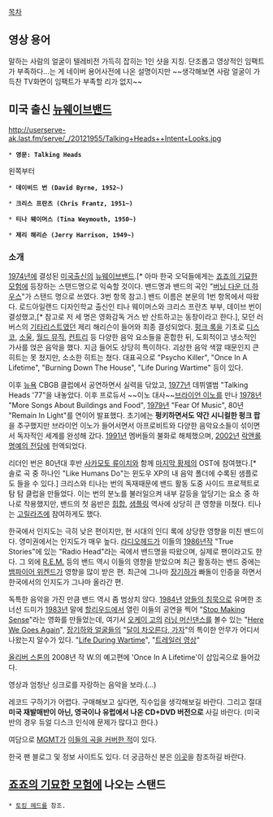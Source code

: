 [[목차]]

== 영상 용어 ==

말하는 사람의 얼굴이 텔레비전 가득히 잡히는 1인 샷을 지칭. 단조롭고 영상적인 임팩트가 부족하다...는 게 네이버 용어사전에 나온 설명이지만 ~~생각해보면 사람 얼굴이 가득찬 TV화면이 임팩트가 부족할 리가 없지~~

== 미국 출신 [[뉴웨이브]][[밴드]] ==

http://userserve-ak.last.fm/serve/_/20121955/Talking+Heads++Intent+Looks.jpg

 * '''영문: Talking Heads'''

왼쪽부터 

 * '''데이비드 번 (David Byrne, 1952~)'''

 * '''크리스 프란츠 (Chris Frantz, 1951~)'''

 * '''티나 웨이머스 (Tina Weymouth, 1950~)'''

 * '''제리 해리슨 (Jerry Harrison, 1949~)'''

=== 소개 ===

[[1974년]]에 결성된 [[미국]]출신의 [[뉴웨이브]]밴드.[* 아마 한국 오덕들에게는 [[죠죠의 기묘한 모험]]에 등장하는 스탠드명으로 익숙할 것이다. 밴드명과 밴드의 곡인 "[[버닝 다운 더 하우스]]"가 스탠드 명으로 쓰였다. 3번 항목 참고.] 밴드 이름은 본문의 1번 항목에서 따왔다. 로드아일랜드 디자인학교 출신인 티나 웨이머스와 크리스 프란츠 부부, 데이브 번이 결성했고,[* 참고로 저 세 명은 영화감독 거스 반 산트하고는 동창이라고 한다.], 모던 러버스의  [[기타리스트]]였던 제리 해리슨이 들어와 최종 결성되었다. [[펑크 록]]을 기초로 [[디스코]], [[소울]], [[월드 뮤직]], [[컨트리]] 등 다양한 음악 요소들을 혼합한 뒤, 도회적이고 냉소적인 가사를 얹은 음악을 했다. 지금 들어도 상당히 특이하다. 괴상한 음악 색깔 때문인지 큰 히트는 못 쳤지만, 소소한 히트는 쳤다. 대표곡으로 "Psycho Killer", "Once In A Lifetime", "Burning Down The House", "Life During Wartime" 등이 있다.

이후 [[뉴욕]] CBGB 클럽에서 공연하면서 실력을 닦았고, [[1977년]] 데뷔앨범 "Talking Heads '77"을 내놓았다. 이후 프로듀서 ~~이노 대사~~[[브라이언 이노]]를 만나 [[1978년]] "More Songs About Buildings and Food", [[1979년]] "Fear Of Music", 80년 "Remain In Light"를 연이어 발표했다. 초기에는 '''펑키하면서도 약간 시니컬한 펑크 팝'''을 추구했지만 브라이언 이노가 들어서면서 아프로비트와 다양한 음악요소들이 섞이면서 독자적인 세계를 완성해 갔다. [[1991년]] 멤버들의 불화로 해체했으며, [[2002년]] [[락앤롤]] [[명예의 전당]]에 헌액되었다.

리더인 번은 80년대 후반 [[사카모토 류이치]]와 함께 [[마지막 황제]]의 OST에 참여했다.[* 솔로 곡 중 하나인 "Like Humans Do"는 윈도우 XP의 내 음악 폴더에 수록된 샘플로도 들을 수 있다.] 크리스와 티나는 번의 독재때문에 밴드 활동 도중 사이드 프로젝트로 탐 탐 클럽을 만들었다. 이는 번의 분노를 불러일으켜 내부 갈등을 앞당기는 요소 중 하나로 작용했지만, 밴드의 첫 음반은 [[힙합]], [[샘플링]] 역사에 상당히 큰 영향을 미쳤다. 티나는 [[고릴라즈]]에 참여하게도 했다.

한국에서 인지도는 극히 낮은 편이지만, 현 시대의 인디 록에 상당한 영향을 미친 밴드이다. 영미권에서는 인지도가 매우 높다. [[라디오헤드]]가 이들의 [[1986년]]작 "True Stories"에 있는 "Radio Head"라는 곡에서 밴드명을 따왔으며, 실제로 팬이라고도 한다. 그 외에 [[R.E.M.]] 등의 밴드 역시 이들의 영향을 받았으며 최근 활동하는 밴드 중에는 [[뱀파이어 위켄드]]가 영향을 많이 받은 편. 최근에 그나마 [[장기하]]가 빠돌이 인증을 하면서 한국에서의 인지도가 그나마 올라간 편.

독특한 음악을 가진 만큼 밴드 역시 좀 범상치 않다. [[1984년]] [[양들의 침묵]]으로 유며한 조너선 드미가 [[1983년]] 말에 [[할리우드]]에서 열린 이들의 공연을 찍어 "[[Stop Making Sense]]"라는 영화를 만들었는데, 여기서 [[오케이 고]]의 [[러닝 머신]]댄스를 볼수 있는 "[http://www.youtube.com/watch?v=dTAAsCNK7RA Here We Goes Again]", [[장기하와 얼굴들]]의 "[http://www.youtube.com/watch?v=18wRCK48r3M 달이 차오른다, 가자]"의 특이한 안무가 어디서 나왔는지 알수가 있다. "[http://www.youtube.com/watch?v=obAtn6I5rbY Life During Wartime]", "[http://www.youtube.com/watch?v=UD_2O3EurDQ 트레일러 영상]"

[[올리버 스톤]]의 2008년 작 W.의 예고편에 'Once In A Lifetime'이 삽입곡으로 들어갔다.

{{{#!html
<object width="480" height="390"><param name="movie" value="http://www.youtube.com/v/weELpc3pYMs?fs=1&amp;hl=ko_KR&amp;rel=0"></param><param name="allowFullScreen" value="true"></param><param name="allowscriptaccess" value="always"></param><embed src="http://www.youtube.com/v/weELpc3pYMs?fs=1&amp;hl=ko_KR&amp;rel=0" type="application/x-shockwave-flash" allowscriptaccess="always" allowfullscreen="true" width="480" height="390"></embed></object>}}}

영상과 엄청난 싱크로를 자랑하는 음악을 보라.(...)

레코드 구하기가 어렵다. 구매해보고 싶다면, 직수입을 생각해보길 바란다. 그리고 절대 '''미국 재발매반이 아닌, 영국이나 유럽에서 나온 CD+DVD 버전으로''' 사길 바란다. (미국반의 경우 듀얼 디스크 인식에 문제가 많다고 한다.)

여담으로 [[MGMT]]가 [http://www.youtube.com/watch?v=oEqZL995rBc  이들의 곡을 커버한 적]이 있다.

한국 팬 블로그 및 정보 사이트도 있다. 더 궁금하신 분은 [http://talkingheads.net 이곳]을 참조하길 바란다.

== [[죠죠의 기묘한 모험]]에 나오는 스탠드 ==

 * [[토킹 헤드]]를 참조.

